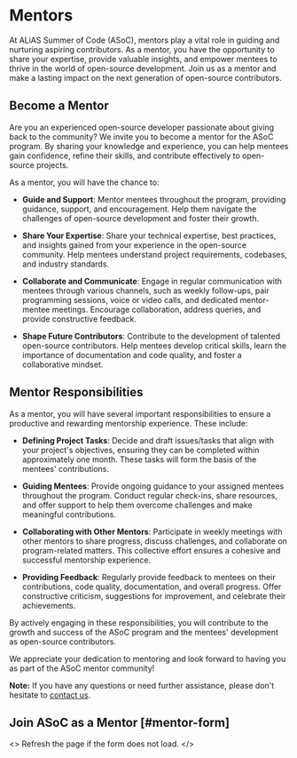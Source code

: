 
# Mentors

At ALiAS Summer of Code (ASoC), mentors play a vital role in guiding and nurturing aspiring contributors. As a mentor, you have the opportunity to share your expertise, provide valuable insights, and empower mentees to thrive in the world of open-source development. Join us as a mentor and make a lasting impact on the next generation of open-source contributors.

## Become a Mentor

Are you an experienced open-source developer passionate about giving back to the community? We invite you to become a mentor for the ASoC program. By sharing your knowledge and experience, you can help mentees gain confidence, refine their skills, and contribute effectively to open-source projects.

As a mentor, you will have the chance to:

- **Guide and Support**: Mentor mentees throughout the program, providing guidance, support, and encouragement. Help them navigate the challenges of open-source development and foster their growth.

- **Share Your Expertise**: Share your technical expertise, best practices, and insights gained from your experience in the open-source community. Help mentees understand project requirements, codebases, and industry standards.

- **Collaborate and Communicate**: Engage in regular communication with mentees through various channels, such as weekly follow-ups, pair programming sessions, voice or video calls, and dedicated mentor-mentee meetings. Encourage collaboration, address queries, and provide constructive feedback.

- **Shape Future Contributors**: Contribute to the development of talented open-source contributors. Help mentees develop critical skills, learn the importance of documentation and code quality, and foster a collaborative mindset.

## Mentor Responsibilities

As a mentor, you will have several important responsibilities to ensure a productive and rewarding mentorship experience. These include:

- **Defining Project Tasks**: Decide and draft issues/tasks that align with your project's objectives, ensuring they can be completed within approximately one month. These tasks will form the basis of the mentees' contributions.

- **Guiding Mentees**: Provide ongoing guidance to your assigned mentees throughout the program. Conduct regular check-ins, share resources, and offer support to help them overcome challenges and make meaningful contributions.

- **Collaborating with Other Mentors**: Participate in weekly meetings with other mentors to share progress, discuss challenges, and collaborate on program-related matters. This collective effort ensures a cohesive and successful mentorship experience.

- **Providing Feedback**: Regularly provide feedback to mentees on their contributions, code quality, documentation, and overall progress. Offer constructive criticism, suggestions for improvement, and celebrate their achievements.

By actively engaging in these responsibilities, you will contribute to the growth and success of the ASoC program and the mentees' development as open-source contributors.

We appreciate your dedication to mentoring and look forward to having you as part of the ASoC mentor community!

**Note:** If you have any questions or need further assistance, please don't hesitate to [contact us](/contact-us).

## Join ASoC as a Mentor [#mentor-form]

<>
<Callout type="info" emoji="ℹ️">
  Refresh the page if the form does not load.
</Callout>
<MentorForm />
</>